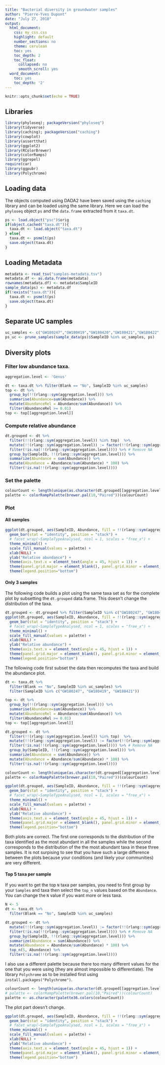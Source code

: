 ```yaml
---
title: "Bacterial diversity in groundwater samples"
author: "Pierre-Yves Dupont"
date: "July 27, 2018"
output:
  html_document:
    css: my_css.css
    highlight: default
    number_sections: no
    theme: cerulean
    toc: yes
    toc_depth: 2
    toc_float:
      collapsed: no
      smooth_scroll: yes
  word_document:
    toc: yes
    toc_depth: '2'
---
```


```r
knitr::opts_chunk$set(echo = TRUE)
```

## Libraries

```r
library(phyloseq); packageVersion("phyloseq")
library(tidyverse)
library(caching); packageVersion("caching")
library(cowplot)
library(assertthat)
library(ggplot2)
library(RColorBrewer)
library(colorRamps)
library(ggrepel)
require(car)
library(ggpubr)
library(Polychrome)
```

## Loading data

The objects computed using DADA2 have been saved using the `caching` library and can be loaded using the same library. Here we can load the `phyloseq` object `ps` and the `data.frame` extracted from it `taxa.dt`.

```r
ps <- load.object("psc")$orig
if(object.cached("taxa.dt")){
  taxa.dt <- load.object("taxa.dt")
} else{
  taxa.dt <- psmelt(ps)
  save.object(taxa.dt)
}
```
## Loading Metadata

```r
metadata <- read_tsv("samples-metadata.tsv")
metadata.df <- as.data.frame(metadata)
rownames(metadata.df) <- metadata$SampleID
sample_data(ps) <- metadata.df
if(!exists("taxa.dt")){
  taxa.dt <- psmelt(ps)
  save.object(taxa.dt)
}
```


## Separate UC samples

```r
uc_samples <- c("GW180247","GW180419","GW180420","GW180421","GW180422","GW180423","GW180424","GW180425","GW180426","GW180427","GW180428", "GW1801011A", "GW180248")
ps_uc <- prune_samples(sample_data(ps)$SampleID %in% uc_samples, ps)
```

## Diversity plots

### Filter low abundance taxa.

```r
aggregation.level <- 'Genus'

dt <- taxa.dt %>% filter(Blank == "No", SampleID %in% uc_samples)
top <- dt %>% 
  group_by(!!(rlang::sym(aggregation.level))) %>% 
  summarise(Abundance=sum(Abundance)) %>% 
  mutate(AbundanceRel = Abundance/sum(Abundance)) %>%
  filter(AbundanceRel >= 0.01)
top <- top[[aggregation.level]]
```

### Compute relative abundance 

```r
dt.grouped <- dt %>%
  filter(!!(rlang::sym(aggregation.level)) %in% top)  %>%
  mutate(!!(rlang::sym(aggregation.level)) := factor(!!(rlang::sym(aggregation.level)), levels=unique(!!(rlang::sym(aggregation.level))))) %>%
  filter(!is.na(!!(rlang::sym(aggregation.level)))) %>% # Remove NA
  group_by(SampleID, !!(rlang::sym(aggregation.level))) %>%
  summarize(Abundance = sum(Abundance)) %>%
  mutate(Abundance = Abundance/sum(Abundance) * 100) %>%
  filter(!is.na(!!(rlang::sym(aggregation.level))))
```

### Set the palette

```r
colourCount <- length(unique(as.character(dt.grouped[[aggregation.level]])))
palette <- colorRampPalette(brewer.pal(10,"Paired"))(colourCount)
```

### Plot

#### All samples

```r
ggplot(dt.grouped, aes(SampleID, Abundance, fill = !!(rlang::sym(aggregation.level)))) +
  geom_bar(stat = "identity", position = "stack") +
  # facet_wrap(~SampleTypeAnalysed, ncol = 1, scales = "free_x") +
  theme_minimal() +
  scale_fill_manual(values = palette) +
  xlab(NULL) +
  ylab("Relative abundance") +
  theme(axis.text.x = element_text(angle = 45, hjust = 1)) +
  theme(panel.grid.major = element_blank(), panel.grid.minor = element_blank(), panel.background = element_blank()) +
  theme(legend.position="bottom")
```

#### Only 3 samples

The following code builds a plot using the same taxa set as for the complete plot by subsetting the `dt.grouped` data.frame. This doesn't change the distribution of the taxa.

```r
dt.grouped <- dt.grouped %>% filter(SampleID %in% c("GW180247", "GW180419", "GW180421"))
ggplot(dt.grouped, aes(SampleID, Abundance, fill = !!(rlang::sym(aggregation.level)))) +
  geom_bar(stat = "identity", position = "stack") +
  # facet_wrap(~SampleTypeAnalysed, ncol = 1, scales = "free_x") +
  theme_minimal() +
  scale_fill_manual(values = palette) +
  xlab(NULL) +
  ylab("Relative abundance") +
  theme(axis.text.x = element_text(angle = 45, hjust = 1)) +
  theme(panel.grid.major = element_blank(), panel.grid.minor = element_blank(), panel.background = element_blank()) +
  theme(legend.position="bottom")
```

The following code first subset the data then recomputes the taxa and build the abundance plot.

```r

dt <- taxa.dt %>%
  filter(Blank == "No", SampleID %in% uc_samples) %>% 
  filter(SampleID %in% c("GW180247", "GW180419", "GW180421"))

top <- dt %>% 
  group_by(!!(rlang::sym(aggregation.level))) %>% 
  summarise(Abundance=sum(Abundance)) %>% 
  mutate(AbundanceRel = Abundance/sum(Abundance)) %>%
  filter(AbundanceRel >= 0.01)
top <- top[[aggregation.level]]

dt.grouped <- dt %>%
  filter(!!(rlang::sym(aggregation.level)) %in% top)  %>%
  mutate(!!(rlang::sym(aggregation.level)) := factor(!!(rlang::sym(aggregation.level)), levels=unique(!!(rlang::sym(aggregation.level))))) %>%
  filter(!is.na(!!(rlang::sym(aggregation.level)))) %>% # Remove NA
  group_by(SampleID, !!(rlang::sym(aggregation.level))) %>%
  summarize(Abundance = sum(Abundance)) %>%
  mutate(Abundance = Abundance/sum(Abundance) * 100) %>%
  filter(!is.na(!!(rlang::sym(aggregation.level))))

colourCount <- length(unique(as.character(dt.grouped[[aggregation.level]])))
palette <- colorRampPalette(brewer.pal(10,"Paired"))(colourCount)
```

```r
ggplot(dt.grouped, aes(SampleID, Abundance, fill = !!(rlang::sym(aggregation.level)))) +
  geom_bar(stat = "identity", position = "stack") +
  # facet_wrap(~SampleTypeAnalysed, ncol = 1, scales = "free_x") +
  theme_minimal() +
  scale_fill_manual(values = palette) +
  xlab(NULL) +
  ylab("Relative abundance") +
  theme(axis.text.x = element_text(angle = 45, hjust = 1)) +
  theme(panel.grid.major = element_blank(), panel.grid.minor = element_blank(), panel.background = element_blank()) +
  theme(legend.position="bottom")
```

Both plots are correct. The first one corresponds to the distribution of the taxa identified as the most abundant in all the samples while the second corresponds to the distribution of the the most abundant taxa in these three samples. It is not surpising to see that you have such a large difference between the plots because your conditions (and likely your communities) are very different. 

#### Top 5 taxa per sample

If you want to get the top `N` taxa per samples, you need to first group by your `Samples` and taxa then select the `top_n` values based on the `Abundance`. You can change the `N` value if you want more or less taxa.

```r
N <- 5
dt <- taxa.dt %>%
  filter(Blank == "No", SampleID %in% uc_samples)

dt.grouped <- dt %>%
  mutate(!!(rlang::sym(aggregation.level)) := factor(!!(rlang::sym(aggregation.level)), levels=unique(!!(rlang::sym(aggregation.level))))) %>%
  filter(!is.na(!!(rlang::sym(aggregation.level)))) %>% # Remove NA
  group_by(SampleID, !!(rlang::sym(aggregation.level))) %>%
  summarize(Abundance = sum(Abundance)) %>%
  mutate(Abundance = Abundance/sum(Abundance) * 100) %>%
  top_n(5, Abundance) %>%   
  filter(!is.na(!!(rlang::sym(aggregation.level))))
```

I also use a different palette because there too many different values for the one that you were using (they are almost impossible to differentiate). The library `Polychrome` as to be installed first using `install.packages("Polychrome")`.

```r
colourCount <- length(unique(as.character(dt.grouped[[aggregation.level]])))
# palette <- colorRampPalette(brewer.pal(10,"Paired"))(colourCount)
palette <- as.character(palette36.colors(colourCount))
```

The plot part doesn't change.

```r
ggplot(dt.grouped, aes(SampleID, Abundance, fill = !!(rlang::sym(aggregation.level)))) +
  geom_bar(stat = "identity", position = "stack") +
  # facet_wrap(~SampleTypeAnalysed, ncol = 1, scales = "free_x") +
  theme_minimal() +
  scale_fill_manual(values = palette) +
  xlab(NULL) +
  ylab("Relative abundance") +
  theme(axis.text.x = element_text(angle = 45, hjust = 1)) +
  theme(panel.grid.major = element_blank(), panel.grid.minor = element_blank(), panel.background = element_blank()) +
  theme(legend.position="bottom")
```
